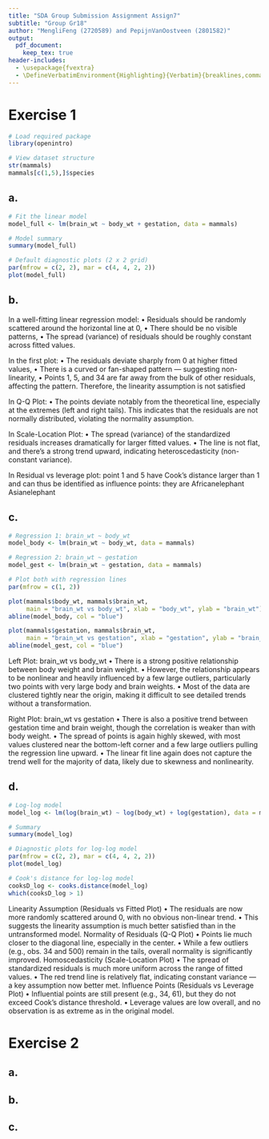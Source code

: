 ```yaml
---
title: "SDA Group Submission Assignment Assign7"
subtitle: "Group Gr18" 
author: "MengliFeng (2720589) and PepijnVanOostveen (2801582)"
output: 
  pdf_document:
    keep_tex: true
header-includes:
  - \usepackage{fvextra}
  - \DefineVerbatimEnvironment{Highlighting}{Verbatim}{breaklines,commandchars=\\\{\}}
---
```


# Exercise 1
```r
# Load required package
library(openintro)

# View dataset structure
str(mammals)
mammals[c(1,5),]$species
```

## a.
```r
# Fit the linear model
model_full <- lm(brain_wt ~ body_wt + gestation, data = mammals)

# Model summary
summary(model_full)

# Default diagnostic plots (2 x 2 grid)
par(mfrow = c(2, 2), mar = c(4, 4, 2, 2))
plot(model_full)
```

	
	
## b.
In a well-fitting linear regression model:
	•	Residuals should be randomly scattered around the horizontal line at 0,
	•	There should be no visible patterns,
	•	The spread (variance) of residuals should be roughly constant across fitted values.

In the first plot:
	•	The residuals deviate sharply from 0 at higher fitted values,
	•	There is a curved or fan-shaped pattern — suggesting non-linearity,
	•	Points 1, 5, and 34 are far away from the bulk of other residuals, affecting the pattern.
Therefore, the linearity assumption is not satisfied

In Q-Q Plot:
	•	The points deviate notably from the theoretical line, especially at the extremes (left and right tails).
This indicates that the residuals are not normally distributed, violating the normality assumption.

In Scale-Location Plot:
	•	The spread (variance) of the standardized residuals increases dramatically for larger fitted values.
	•	The line is not flat, and there’s a strong trend upward, indicating heteroscedasticity (non-constant variance).
	
In Residual vs leverage plot:
point 1 and 5 have Cook’s distance larger than 1 and can thus be identified as influence points: they are Africanelephant Asianelephant 
	
## c.
```r
# Regression 1: brain_wt ~ body_wt
model_body <- lm(brain_wt ~ body_wt, data = mammals)

# Regression 2: brain_wt ~ gestation
model_gest <- lm(brain_wt ~ gestation, data = mammals)

# Plot both with regression lines
par(mfrow = c(1, 2))

plot(mammals$body_wt, mammals$brain_wt,
     main = "brain_wt vs body_wt", xlab = "body_wt", ylab = "brain_wt")
abline(model_body, col = "blue")

plot(mammals$gestation, mammals$brain_wt,
     main = "brain_wt vs gestation", xlab = "gestation", ylab = "brain_wt")
abline(model_gest, col = "blue")
```
Left Plot: brain_wt vs body_wt
	•	There is a strong positive relationship between body weight and brain weight.
	•	However, the relationship appears to be nonlinear and heavily influenced by a few large outliers, particularly two points with very large body and brain weights.
	•	Most of the data are clustered tightly near the origin, making it difficult to see detailed trends without a transformation.

Right Plot: brain_wt vs gestation
	•	There is also a positive trend between gestation time and brain weight, though the correlation is weaker than with body weight.
	•	The spread of points is again highly skewed, with most values clustered near the bottom-left corner and a few large outliers pulling the regression line upward.
	•	The linear fit line again does not capture the trend well for the majority of data, likely due to skewness and nonlinearity.
	
## d.
```r
# Log-log model
model_log <- lm(log(brain_wt) ~ log(body_wt) + log(gestation), data = mammals)

# Summary
summary(model_log)

# Diagnostic plots for log-log model
par(mfrow = c(2, 2), mar = c(4, 4, 2, 2))
plot(model_log)

# Cook's distance for log-log model
cooksD_log <- cooks.distance(model_log)
which(cooksD_log > 1)
```
Linearity Assumption (Residuals vs Fitted Plot)
	•	The residuals are now more randomly scattered around 0, with no obvious non-linear trend.
	•	This suggests the linearity assumption is much better satisfied than in the untransformed model.
Normality of Residuals (Q-Q Plot)
	•	Points lie much closer to the diagonal line, especially in the center.
	•	While a few outliers (e.g., obs. 34 and 500) remain in the tails, overall normality is significantly improved.
Homoscedasticity (Scale-Location Plot)
	•	The spread of standardized residuals is much more uniform across the range of fitted values.
	•	The red trend line is relatively flat, indicating constant variance — a key assumption now better met.
Influence Points (Residuals vs Leverage Plot)
	•	Influential points are still present (e.g., 34, 61), but they do not exceed Cook’s distance threshold.
	•	Leverage values are low overall, and no observation is as extreme as in the original model.

# Exercise 2
## a.

## b.

## c.

